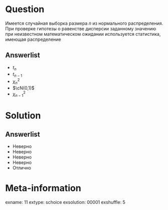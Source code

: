 Question
========
Имеется случайная выборка размера $n$ из нормального распределения. 
При проверке гипотезы о равенстве дисперсии заданному значению при неизвестном математическом ожидании используется статистика, 
имеющая распределение
 

Answerlist
----------
*  $t_n$
*  $t_{n-1}$
*  $\chi^2_n$
*  $\cN(0,1)$
*  $\chi^2_{n-1}$

Solution
========

Answerlist
----------
*  Неверно
*  Неверно
*  Неверно
*  Неверно
*  Отлично

Meta-information
================
exname: 11
extype: schoice
exsolution: 00001
exshuffle: 5
